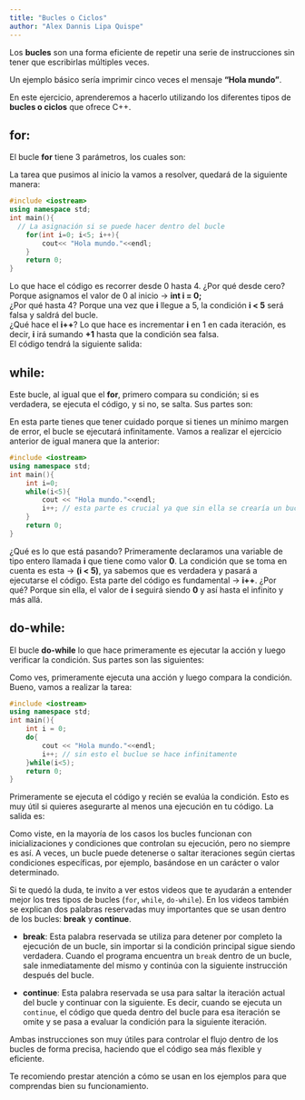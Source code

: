 ```yaml
---
title: "Bucles o Ciclos"
author: "Alex Dannis Lipa Quispe"
---
```


Los **bucles** son una forma eficiente de repetir una serie de instrucciones sin tener que escribirlas múltiples veces.

Un ejemplo básico sería imprimir cinco veces el mensaje **"Hola mundo"**.

En este ejercicio, aprenderemos a hacerlo utilizando los diferentes tipos de **bucles o ciclos** que ofrece C++.

## for:

El bucle **for** tiene 3 parámetros, los cuales son:

```{=latex}
\begin{tcolorbox}[custombox]
\begin{verbatim}
for(asignació; condición; iteración){ 
    acción se la condición es verdadera; 
}
\end{verbatim}
\end{tcolorbox}
```

La tarea que pusimos al inicio la vamos a resolver, quedará de la siguiente manera:

``` cpp
#include <iostream>
using namespace std;
int main(){
  // La asignación si se puede hacer dentro del bucle
    for(int i=0; i<5; i++){ 
        cout<< "Hola mundo."<<endl;
    }
    return 0;
}
```

Lo que hace el código es recorrer desde 0 hasta 4. ¿Por qué desde cero? Porque asignamos el valor de 0 al inicio → **int i = 0;**\
¿Por qué hasta 4? Porque una vez que **i** llegue a 5, la condición **i \< 5** será falsa y saldrá del bucle.\
¿Qué hace el **i++**? Lo que hace es incrementar **i** en 1 en cada iteración, es decir, **i** irá sumando **+1** hasta que la condición sea falsa.\
El código tendrá la siguiente salida:

```{=latex}
\begin{tcolorbox}[custombox]
\begin{verbatim}
Hola mundo. 
Hola mundo. 
Hola mundo. 
Hola mundo. 
Hola mundo.
\end{verbatim}
\end{tcolorbox}
```

## while:

Este bucle, al igual que el **for**, primero compara su condición; si es verdadera, se ejecuta el código, y si no, se salta. Sus partes son:

```{=latex}
\begin{tcolorbox}[custombox]
\begin{verbatim}
While(condición){ 
    acción a realizar si la condición es verdadera;     
}
\end{verbatim}
\end{tcolorbox}
```

En esta parte tienes que tener cuidado porque si tienes un mínimo margen de error, el bucle se ejecutará infinitamente. Vamos a realizar el ejercicio anterior de igual manera que la anterior:

``` cpp
#include <iostream>
using namespace std;
int main(){
    int i=0;
    while(i<5){
        cout << "Hola mundo."<<endl;
        i++; // esta parte es crucial ya que sin ella se crearía un bucle infinito
    }
    return 0;
}
```

¿Qué es lo que está pasando? Primeramente declaramos una variable de tipo entero llamada **i** que tiene como valor **0**. La condición que se toma en cuenta es esta -\> **(i \< 5)**, ya sabemos que es verdadera y pasará a ejecutarse el código. Esta parte del código es fundamental -\> **i++**. ¿Por qué? Porque sin ella, el valor de **i** seguirá siendo **0** y así hasta el infinito y más allá.

```{=latex}
\begin{tcolorbox}[custombox]
Hola mundo. \\
Hola mundo. \\
Hola mundo. \\
Hola mundo. \\
Hola mundo.
\end{tcolorbox}
```

## do-while:

El bucle **do-while** lo que hace primeramente es ejecutar la acción y luego verificar la condición. Sus partes son las siguientes:

```{=latex}
\begin{tcolorbox}[custombox]
\begin{verbatim}
do{ 
    acción 
}While(condición);
\end{verbatim}
\end{tcolorbox}
```

Como ves, primeramente ejecuta una acción y luego compara la condición. Bueno, vamos a realizar la tarea:

``` cpp
#include <iostream>
using namespace std;
int main(){
    int i = 0;
    do{
        cout << "Hola mundo."<<endl;
        i++; // sin esto el buclue se hace infinitamente
    }while(i<5);
    return 0;
}
```

Primeramente se ejecuta el código y recién se evalúa la condición. Esto es muy útil si quieres asegurarte al menos una ejecución en tu código. La salida es:

```{=latex}
\begin{tcolorbox}[custombox]
Hola mundo. \\
Hola mundo. \\
Hola mundo. \\
Hola mundo. \\
Hola mundo.
\end{tcolorbox}
```

Como viste, en la mayoría de los casos los bucles funcionan con inicializaciones y condiciones que controlan su ejecución, pero no siempre es así. A veces, un bucle puede detenerse o saltar iteraciones según ciertas condiciones específicas, por ejemplo, basándose en un carácter o valor determinado.

Si te quedó la duda, te invito a ver estos videos que te ayudarán a entender mejor los tres tipos de bucles (`for`, `while`, `do-while`). En los videos también se explican dos palabras reservadas muy importantes que se usan dentro de los bucles: **break** y **continue**.

-   **break**: Esta palabra reservada se utiliza para detener por completo la ejecución de un bucle, sin importar si la condición principal sigue siendo verdadera. Cuando el programa encuentra un `break` dentro de un bucle, sale inmediatamente del mismo y continúa con la siguiente instrucción después del bucle.

-   **continue**: Esta palabra reservada se usa para saltar la iteración actual del bucle y continuar con la siguiente. Es decir, cuando se ejecuta un `continue`, el código que queda dentro del bucle para esa iteración se omite y se pasa a evaluar la condición para la siguiente iteración.

Ambas instrucciones son muy útiles para controlar el flujo dentro de los bucles de forma precisa, haciendo que el código sea más flexible y eficiente.

Te recomiendo prestar atención a cómo se usan en los ejemplos para que comprendas bien su funcionamiento.
